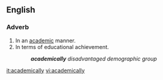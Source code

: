 ==English==

===Adverb===
{{en-adv}}

#In an [[academic]] manner.
#In terms of educational achievement.
#:'''''academically''' disadvantaged demographic group''

[[it:academically]]
[[vi:academically]]